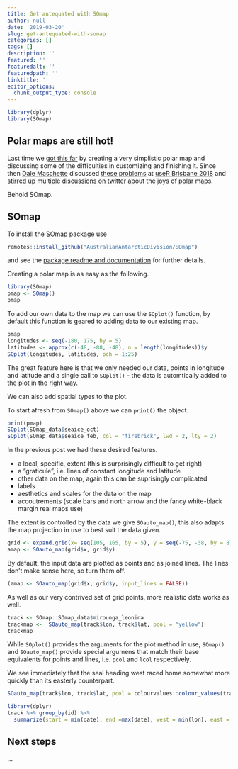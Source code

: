 ```yaml
---
title: Get antequated with SOmap
author: null
date: '2019-03-20'
slug: get-antequated-with-somap
categories: []
tags: []
description: ''
featured: ''
featuredalt: ''
featuredpath: ''
linktitle: ''
editor_options: 
  chunk_output_type: console
---
```


```r
library(dplyr)
library(SOmap)
```

## Polar maps are still hot! 

Last time we [got this far](http://antequated.org/2017/06/14/polar-maps-now/) by creating a very simplistic polar map and discussing some of the difficulties in customizing and finishing it. Since then [Dale Maschette](https://github.com/Maschette) discussed [these problems](https://twitter.com/StephdeSilva/status/1017631191854297088) at [useR Brisbane 2018](https://user2018.r-project.org) and [stirred up](https://twitter.com/Dale_Masch/status/1017693776452546560) multiple [discussions on twitter](https://twitter.com/databsurdist/status/1107797978423558149) about the joys of polar maps. 

Behold SOmap. 


## SOmap

To install the [SOmap](https://github.com/AustralianAntarcticDivision/SOmap) package use

```r
remotes::install_github("AustralianAntarcticDivision/SOmap")
```
and see the [package readme and documentation](https://australianantarcticdivision.github.io/SOmap/) for further details. 

Creating a polar map is as easy as the following. 

```r
library(SOmap)
pmap <- SOmap()
pmap
```

To add our own data to the map we can use the `SOplot()` function, by default this function is geared to adding data to our existing map. 

```r
pmap
longitudes <- seq(-180, 175, by = 5)
latitudes <- approx(c(-48, -88, -48), n = length(longitudes))$y
SOplot(longitudes, latitudes, pch = 1:25)
```

The great feature here is that we only needed our data, points in longitude and latitude and a single call to `SOplot()` - the data is automtically added to the plot in the right way. 

We can also add spatial types to the plot. 

To start afresh from `SOmap()` above we can `print()` the object. 

```r
print(pmap)
SOplot(SOmap_data$seaice_oct)
SOplot(SOmap_data$seaice_feb, col = "firebrick", lwd = 2, lty = 2)

```

In the previous post we had these desired features. 

* a local, specific, extent (this is surprisingly difficult to get right)
* a "graticule", i.e. lines of constant longitude and latitude
* other data on the map, again this can be suprisingly complicated
* labels
* aesthetics and scales for the data on the map
* accoutrements (scale bars and north arrow and the fancy white-black margin real maps use)


The extent is controlled by the data we give `SOauto_map()`, this also adapts the map projection in use to best suit the data given. 

```r
grid <- expand.grid(x= seq(105, 165, by = 5), y = seq(-75, -38, by = 8))
amap <- SOauto_map(grid$x, grid$y)
```

By default, the input data are plotted as points and as joined lines. The lines don't make sense here, so turn them off. 

```r
(amap <- SOauto_map(grid$x, grid$y, input_lines = FALSE))
```

As well as our very contrived set of grid points, more realistic data works as well. 

```r
track <- SOmap::SOmap_data$mirounga_leonina
trackmap <-  SOauto_map(track$lon, track$lat, pcol = "yellow")
trackmap
```

While `SOplot()` provides the arguments for the plot method in use, `SOmap()` and `SOauto_map()` provide special argumens that match their base equivalents for points and lines, i.e. `pcol` and `lcol` respectively. 

We see immediately that the seal heading west raced home somewhat more quickly than its easterly counterpart. 

```r
SOauto_map(track$lon, track$lat, pcol = colourvalues::colour_values(track$date))

library(dplyr)
track %>% group_by(id) %>% 
  summarize(start = min(date), end =max(date), west = min(lon), east = max(lon))
```


## Next steps

...